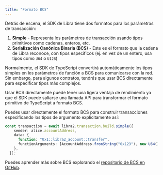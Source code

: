 ```yaml
---
title: "Formato BCS"
---
```


Detrás de escena, el SDK de Libra tiene dos formatos para los parámetros de transacción:

1. **Simple** - Representa los parámetros de transacción usando tipos primitivos como cadenas, enteros, etc.
2. **Serialización Canónica Binaria (BCS)** - Este es el formato que la cadena de Libra reconoce, con tipos específicos (ej. en vez de un entero, usa tipos como `U64` o `U128`)

Normalmente, el SDK de TypeScript convertirá automáticamente los tipos simples en los parámetros de función a BCS para comunicarse con la red. Sin embargo, para algunos contratos, tendrás que usar BCS directamente para especificar tipos más complejos.

Usar BCS directamente puede tener una ligera ventaja de rendimiento ya que el SDK puede saltarse una llamada API para transformar el formato primitivo de TypeScript a formato BCS.

Puedes usar directamente el formato BCS para construir transacciones especificando los tipos de argumento explícitamente así:

```typescript filename="example.ts"
const transaction = await libra2.transaction.build.simple({
    sender: alice.accountAddress,
    data: {
      function: "0x1::libra2_account::transfer",
      functionArguments: [AccountAddress.fromString("0x123"), new U64(1_000_000)],
    },
  });
```

Puedes aprender más sobre BCS explorando el [repositorio de BCS en GitHub](https://github.com/libra2org/bcs).
